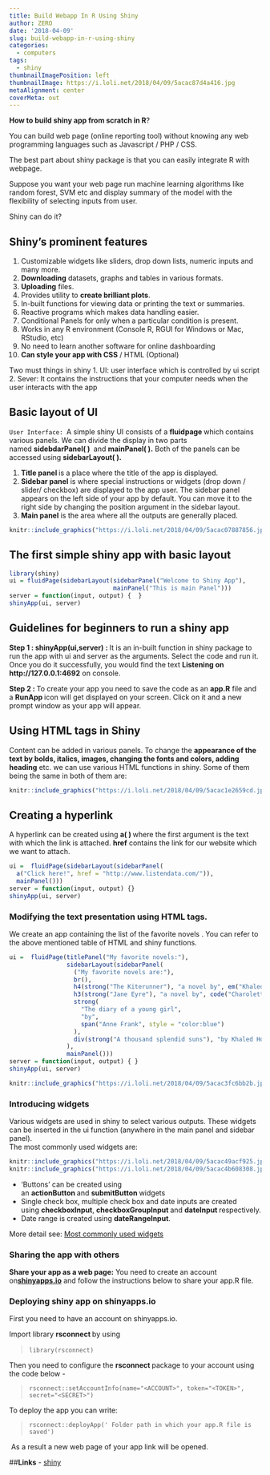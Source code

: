 ```yaml
---
title: Build Webapp In R Using Shiny
author: ZERO
date: '2018-04-09'
slug: build-webapp-in-r-using-shiny
categories:
  - computers
tags:
  - shiny
thumbnailImagePosition: left
thumbnailImage: https://i.loli.net/2018/04/09/5acac87d4a416.jpg
metaAlignment: center
coverMeta: out
---
```


**How to build shiny app from scratch in R**?

You can build web page (online reporting tool) without knowing any web programming languages such as Javascript / PHP / CSS.

The best part about shiny package is that you can easily integrate R with webpage.

Suppose you want your web page run machine learning algorithms like random forest, SVM etc  and display summary of the model with the flexibility of selecting inputs from user.

Shiny can do it?

## **Shiny's prominent features**
  1. Customizable widgets like sliders, drop down lists, numeric inputs and many more.
  2. **Downloading** datasets, graphs and tables in various formats.
  3. **Uploading** files.
  4. Provides utility to **create brilliant plots**.
  5. In-built functions for viewing data or printing the text or summaries.
  6. Reactive programs which makes data handling easier.
  7. Conditional Panels for only when a particular condition is present.
  8. Works in any R environment (Console R, RGUI for Windows or Mac,  RStudio, etc)
  9. No need to learn another software for online dashboarding
  10. **Can style your app with CSS** / HTML (Optional)

Two must things in shiny 
  1. UI: user interface which is controlled by ui script
  2. Sever: It contains the instructions that your computer needs when the user interacts with the app

## **Basic layout of UI**
`User Interface: `A simple shiny UI consists of a **fluidpage **which contains various panels. We can divide the display in two parts named **sidebdarPanel( ) ** and **mainPanel( ).** Both of the panels can be accessed using **sidebarLayout( ).**

  1. **Title panel **is a place where the title of the app is displayed.
  2. **Sidebar panel** is where special instructions or widgets (drop down / slider/ checkbox) are displayed to the app user. The sidebar panel appears on the left side of your app by default. You can move it to the right side by changing the position argument in the sidebar layout.
  3. **Main panel** is the area where all the outputs are generally placed.
  
```r
knitr::include_graphics("https://i.loli.net/2018/04/09/5acac07887856.jpg")
```


## **The first simple shiny app with basic layout**
```r
library(shiny)
ui = fluidPage(sidebarLayout(sidebarPanel("Welcome to Shiny App"),
                             mainPanel("This is main Panel")))
server = function(input, output) {  }
shinyApp(ui, server)
```

## **Guidelines for beginners to run a shiny app**
**Step 1 : shinyApp(ui,server)** **: **It is an in-built function in shiny package to run the app with ui and server as the arguments. Select the code and run it. Once you do it successfully, you would find the text **Listening on http://127.0.0.1:4692** on console.  
  
**Step 2 : **To create your app you need to save the code as an **app.R** file and a **RunApp **icon will get displayed on your screen. Click on it and a new prompt window as your app will appear.

## **Using HTML tags in Shiny**

Content can be added in various panels. To change the **appearance of the text by bolds, italics, images, changing the fonts and colors, adding heading** etc. we can use various HTML functions in shiny. Some of them being the same in both of them are:

```r
knitr::include_graphics("https://i.loli.net/2018/04/09/5acac1e2659cd.jpg")
```

## **Creating a hyperlink**

A hyperlink can be created using **a( ) **where the first argument is the text with which the link is attached. **href** contains the link for our website which we want to attach.

```r
ui =  fluidPage(sidebarLayout(sidebarPanel(
  a("Click here!", href = "http://www.listendata.com/")),
  mainPanel()))
server = function(input, output) {}
shinyApp(ui, server)
```

### **Modifying the text presentation using HTML tags.**

We create an app containing the list of the favorite novels . You can refer to the above mentioned table of HTML and shiny functions.
```r
ui =  fluidPage(titlePanel("My favorite novels:"),
                sidebarLayout(sidebarPanel(
                  ("My favorite novels are:"),
                  br(),
                  h4(strong("The Kiterunner"), "a novel by", em("Khaled Hoseinni")),
                  h3(strong("Jane Eyre"), "a novel by", code("Charolette Bronte")),
                  strong(
                    "The diary of a young girl",
                    "by",
                    span("Anne Frank", style = "color:blue")
                  ),
                  div(strong("A thousand splendid suns"), "by Khaled Hoseinni", style = "color: red")
                ),
                mainPanel()))
server = function(input, output) { }
shinyApp(ui, server)

```

```r
knitr::include_graphics("https://i.loli.net/2018/04/09/5acac3fc6bb2b.jpg")
```

### **Introducing widgets**

Various widgets are used in shiny to select various outputs. These widgets can be inserted in the ui function (anywhere in the main panel and sidebar panel).  
The most commonly used widgets are:

```r
knitr::include_graphics("https://i.loli.net/2018/04/09/5acac49acf925.jpg")
knitr::include_graphics("https://i.loli.net/2018/04/09/5acac4b608308.jpg")
```

  * 'Buttons' can be created using an **actionButton **and **submitButton **widgets
  * Single check box, multiple check box and date inputs are created using **checkboxInput**, **checkboxGroupInput **and **dateInput **respectively.
  * Date range is created using **dateRangeInput**.

More detail see: [Most commonly used widgets](https://www.listendata.com/2018/02/shiny-tutorial-r.html)


### **Sharing the app with others**

**Share your app as a web page:** You need to create an account on[**shinyapps.io**](http://shinyapps.io/) and follow the instructions below to share your app.R file.

### **Deploying shiny app on shinyapps.io**

First you need to have an account on shinyapps.io.  
  
Import library **rsconnect **by using  


> `library(rsconnect)` 

Then you need to configure the **rsconnect **package to your account using the code below -  


> `rsconnect::setAccountInfo(name="<ACCOUNT>", token="<TOKEN>", secret="<SECRET>")`

To deploy the app you can write:   


> `rsconnect::deployApp(' Folder path in which your app.R file is saved') `

 As a result a new web page of your app link will be opened.   

##**Links**
- [shiny](https://www.listendata.com/2018/02/shiny-tutorial-r.html)

